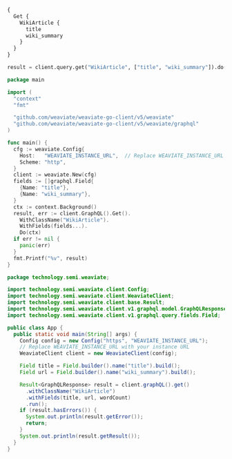 
<Tabs className="code" groupId="languages">
<TabItem value="graphql" label="GraphQL">

```graphql
{
  Get {
    WikiArticle {
      title
      wiki_summary
    }
  }
}
```

</TabItem>
<TabItem value="py" label="Python">

```python
result = client.query.get("WikiArticle", ["title", "wiki_summary"]).do()
```

</TabItem>
<TabItem value="go" label="Go">

```go
package main

import (
  "context"
  "fmt"

  "github.com/weaviate/weaviate-go-client/v5/weaviate"
  "github.com/weaviate/weaviate-go-client/v5/weaviate/graphql"
)

func main() {
  cfg := weaviate.Config{
    Host:   "WEAVIATE_INSTANCE_URL",  // Replace WEAVIATE_INSTANCE_URL with your instance URL
    Scheme: "http",
  }
  client := weaviate.New(cfg)
  fields := []graphql.Field{
    {Name: "title"},
    {Name: "wiki_summary"},
  }
  ctx := context.Background()
  result, err := client.GraphQL().Get().
    WithClassName("WikiArticle").
    WithFields(fields...).
    Do(ctx)
  if err != nil {
    panic(err)
  }
  fmt.Printf("%v", result)
}
```

</TabItem>
<TabItem value="java" label="Java">

```java
package technology.semi.weaviate;

import technology.semi.weaviate.client.Config;
import technology.semi.weaviate.client.WeaviateClient;
import technology.semi.weaviate.client.base.Result;
import technology.semi.weaviate.client.v1.graphql.model.GraphQLResponse;
import technology.semi.weaviate.client.v1.graphql.query.fields.Field;

public class App {
  public static void main(String[] args) {
    Config config = new Config("https", "WEAVIATE_INSTANCE_URL");
    // Replace WEAVIATE_INSTANCE_URL with your instance URL
    WeaviateClient client = new WeaviateClient(config);

    Field title = Field.builder().name("title").build();
    Field url = Field.builder().name("wiki_summary").build();

    Result<GraphQLResponse> result = client.graphQL().get()
      .withClassName("WikiArticle")
      .withFields(title, url, wordCount)
      .run();
    if (result.hasErrors()) {
      System.out.println(result.getError());
      return;
    }
    System.out.println(result.getResult());
  }
}
```

</TabItem>
</Tabs>
